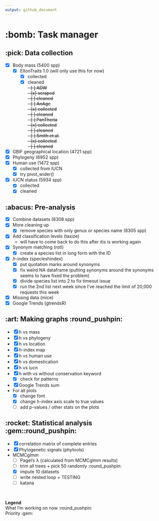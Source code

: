```yaml
---
output: github_document
---
```


# :bomb: Task manager

## :pick: Data collection

  - [x] Body mass (5400 spp)
    - [x] EltonTraits 1.0 (will only use this for now)
      - [x] collected 
      - [x] cleaned
      \
  ~~- [ ] ADW~~\
    ~~- [x] scraped~~\
    ~~- [ ] cleaned~~\
  ~~- [ ] AnAge~~\
    ~~- [x] collected~~\
    ~~- [ ] cleaned~~\
  ~~- [ ] PanTheria~~\
    ~~- [x] collected~~\
    ~~- [ ] cleaned~~\
  ~~- [ ] Smith et al.~~\
    ~~- [x] collected~~\
    ~~- [ ] cleaned~~
    
  - [x] GBIF geographical location (4721 spp)
  - [x] Phylogeny (6952 spp)
  - [x] Human use (1472 spp)
    - [x] collected from IUCN
    - [x] try pivot_wider() 
  - [x] IUCN status (5934 spp)
    - [x] collected
    - [x] cleaned

## :abacus: Pre-analysis

  - [x] Combine datasets (8308 spp)
  - [x] More cleaning up 
    - [x] remove species with only genus or species name (8305 spp)
  - [x] Add classification levels (taxize)
    - will have to come back to do this after itis is working again
  - [x] Synonym matching (rotl)
    - [x] create a species list in long form with the ID
  - [x] *h*-index (specieshindex)
    - [x] put quotation marks around synonyms
    - [x] fix weird NA dataframe (putting synonyms around the synonyms seems to have fixed the problem)
    - [x] divide species list into 2 to fix timeout issue
    - [x] run the 2nd list next week since I've reached the limit of 20,000 requests this week
  - [x] Missing data (mice)
  - [x] Google Trends (gtrendsR)

## :art: Making graphs :round_pushpin:

  - [x] h vs mass 
  - [x] h vs phylogeny
  - [x] h vs location 
  - [x] *h*-index map
  - [x] h vs human use
  - [x] h vs domestication
  - [x] h vs iucn
  - [x] h with vs without conservation keyword
    - [x] check for patterns
  - [x] Google Trends sum
  - For all plots
    - [x] change font
    - [x] change h-index axis scale to true values
    - [ ] add p-values / other stats on the plots

## :rocket: Statistical analysis :gem::round_pushpin:
  - [x] correlation matrix of complete entries 
  - [x] Phylogenetic signals (phytools)
  - MCMCglmm 
    - [ ] Pagel's λ (calculated from MCMCglmm results)
    - [ ] trim all trees + pick 50 randomly :round_pushpin:
    - [x] impute 10 datasets
    - [ ] write nested loop + TESTING
    - [ ] katana

  
\  

**Legend**\
What I'm working on now :round_pushpin:\
Priority :gem: \